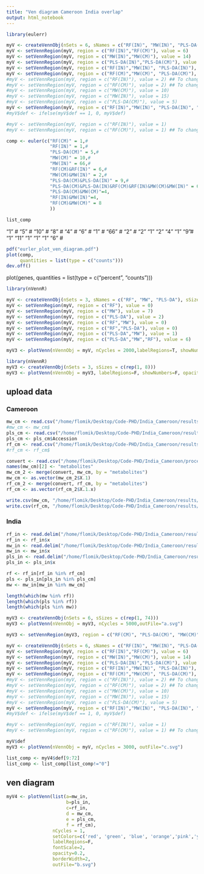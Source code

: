 ```yaml
---
title: "Ven diagram Cameroon India overlap"
output: html_notebook
---
```



```r
library(eulerr)
```

```r
myV <- createVennObj(nSets = 6, sNames = c("RF(IN)", "MW(IN)", "PLS-DA(IN)", "RF(CM)", "MW(CM)","PLS-DA(CM)"), sSizes = c(rep(1,74)))
myV <- setVennRegion(myV, region = c("RF(IN)","RF(CM)"), value = 6)
myV <- setVennRegion(myV, region = c("MW(IN)","MW(CM)"), value = 14)
myV <- setVennRegion(myV, region = c("PLS-DA(IN)","PLS-DA(CM)"), value = 9)
myV <- setVennRegion(myV, region = c("RF(IN)","MW(IN)", "PLS-DA(IN)"), value = 20)
myV <- setVennRegion(myV, region = c("RF(CM)","MW(CM)", "PLS-DA(CM)"), value = 14)
#myV <- setVennRegion(myV, region = c("RF(IN)"), value = 2) ## To change
#myV <- setVennRegion(myV, region = c("RF(CM)"), value = 2) ## To change
#myV <- setVennRegion(myV, region = c("MW(CM)"), value = 10)
#myV <- setVennRegion(myV, region = c("MW(IN)"), value = 15)
#myV <- setVennRegion(myV, region = c("PLS-DA(CM)"), value = 5)
myV <- setVennRegion(myV, region = c("RF(IN)","MW(IN)", "PLS-DA(IN)", "RF(CM)","MW(CM)", "PLS-DA(CM)"), value = 6)
#myV$def <- ifelse(myV$def == 1, 0, myV$def)

#myV <- setVennRegion(myV, region = c("RF(IN)"), value = 1)
#myV <- setVennRegion(myV, region = c("RF(CM)"), value = 1) ## To change 
```

```r
comp <- euler(c("RF(CM)" = 1,#
                "RF(IN)" = 1,#
                "PLS-DA(CM)" = 5,#
                "MW(CM)" = 10,#
                "MW(IN)" = 66,#
                "RF(CM)&RF(IN)" = 6,#
                "MW(CM)&MW(IN)" = 2,#
                "PLS-DA(CM)&PLS-DA(IN)" = 9,#
                "PLS-DA(CM)&PLS-DA(IN)&RF(CM)&RF(IN)&MW(CM)&MW(IN)" = 6,
                "PLS-DA(CM)&MW(CM)"=4,
                "RF(IN)&MW(IN)"=4,
                "RF(CM)&MW(CM)" = 8
                ))
```
```r
list_comp
```
"1"  #
"5"  #
"10" #
"8"  #
"4" #
"6" #
"1" #
"66" #
"2" #
"2"
"1"
"2"
"4"
"1"
"9"#
"1"
"11"
"1"
"1"
"1"
"6" #




```r
pdf("eurler_plot_ven_diagram.pdf")
plot(comp,
     quantities = list(type = c("counts")))
dev.off()
```

plot(genes,
     quantities = list(type = c("percent", "counts")))
     


```r
library(nVennR)
```

```r
myV <- createVennObj(nSets = 3, sNames = c("RF", "MW", "PLS-DA"), sSizes = c(rep(0,18)))
myV <- setVennRegion(myV, region = c("RF"), value = 0)
myV <- setVennRegion(myV, region = c("MW"), value = 7)
myV <- setVennRegion(myV, region = c("PLS-DA"), value = 2)
myV <- setVennRegion(myV, region = c("RF","MW"), value = 0)
myV <- setVennRegion(myV, region = c("RF","PLS-DA"), value = 0)
myV <- setVennRegion(myV, region = c("PLS-DA","MW"), value = 1)
myV <- setVennRegion(myV, region = c("PLS-DA","MW","RF"), value = 6)
```

```r
myV3 <- plotVenn(nVennObj = myV, nCycles = 2000,labelRegions=T, showNumbers=T, opacity=0.2, borderWidth=4, outFile="venn_figure_3.svg")
```


```r
library(nVennR)
myV3 <- createVennObj(nSets = 3, sSizes = c(rep(1, 8)))
myV3 <- plotVenn(nVennObj = myV3, labelRegions=F, showNumbers=F, opacity=0.2, borderWidth=4, outFile="a.svg")
```

## upload data
### Cameroon
```r
mw_cm <- read.csv("/home/flomik/Desktop/Code-PHD/India_Cameroon/results/Cameroon/Features/data_upset_cameroon_metabolomics_man_withney.csv", stringsAsFactors = FALSE)
#mw_cm <- mw_cm$
pls_cm <- read.csv("/home/flomik/Desktop/Code-PHD/India_Cameroon/results/Cameroon/Features/data_upset_cameroon_metabolomics_PLS_DA.csv", stringsAsFactors = FALSE)
pls_cm <- pls_cm$Accession
rf_cm <- read.csv("/home/flomik/Desktop/Code-PHD/India_Cameroon/results/Cameroon/Features/data_upset_cameroon_metabolomics_RF.csv", stringsAsFactors = FALSE)
#rf_cm <- rf_cm$
```

```r
convert <- read.csv("/home/flomik/Desktop/Code-PHD/India_Cameroon/processing/Cameroon/Cameroon_conversion_table_metabolomics.csv")
names(mw_cm)[2] <- "metabolites"
mw_cm_2 <- merge(convert, mw_cm, by = "metabolites")
mw_cm <- as.vector(mw_cm_2$X.1)
rf_cm_2 <- merge(convert, rf_cm, by = "metabolites")
rf_cm <- as.vector(rf_cm_2$X.1.x)
```
```r
write.csv(mw_cm, "/home/flomik/Desktop/Code-PHD/India_Cameroon/results/Cameroon/Features/MW_vend.csv")
write.csv(rf_cm, "/home/flomik/Desktop/Code-PHD/India_Cameroon/results/Cameroon/Features/RF_vend.csv")
```

### India
```r
rf_in <- read.delim("/home/flomik/Desktop/Code-PHD/India_Cameroon/results/India/India_metabolites_randomforest.txt", stringsAsFactors = FALSE)
rf_in <- rf_in$x
mw_in <- read.delim("/home/flomik/Desktop/Code-PHD/India_Cameroon/results/India/India_metabolites_welshTtwotest.txt", stringsAsFactors = FALSE)
mw_in <- mw_in$x
pls_in <- read.delim("/home/flomik/Desktop/Code-PHD/India_Cameroon/results/India/India_PLS-DA.txt", stringsAsFactors = FALSE)
pls_in <- pls_in$x
```
```r
rf <- rf_in[rf_in %in% rf_cm]
pls <- pls_in[pls_in %in% pls_cm]
mw <- mw_in[mw_in %in% mw_cm]
```
```r
length(which(mw %in% rf))
length(which(pls %in% rf))
length(which(pls %in% mw))
```

```r
myV3 <- createVennObj(nSets = 6, sSizes = c(rep(1, 74)))
myV3 <- plotVenn(nVennObj = myV3, nCycles = 5000,outFile="a.svg")
```

```r
myV3 <- setVennRegion(myV3, region = c("RF(CM)", "PLS-DA(CM)", "MW(CM)", "RF(IN)", "PLS-DA(IN)", "MW(IN)"), value = 6)
```

```r
myV <- createVennObj(nSets = 6, sNames = c("RF(IN)", "MW(IN)", "PLS-DA(IN)", "RF(CM)", "MW(CM)","PLS-DA(CM)"), sSizes = c(rep(1,74)))
myV <- setVennRegion(myV, region = c("RF(IN)","RF(CM)"), value = 6)
myV <- setVennRegion(myV, region = c("MW(IN)","MW(CM)"), value = 14)
myV <- setVennRegion(myV, region = c("PLS-DA(IN)","PLS-DA(CM)"), value = 9)
myV <- setVennRegion(myV, region = c("RF(IN)","MW(IN)", "PLS-DA(IN)"), value = 20)
myV <- setVennRegion(myV, region = c("RF(CM)","MW(CM)", "PLS-DA(CM)"), value = 14)
#myV <- setVennRegion(myV, region = c("RF(IN)"), value = 2) ## To change
#myV <- setVennRegion(myV, region = c("RF(CM)"), value = 2) ## To change
#myV <- setVennRegion(myV, region = c("MW(CM)"), value = 10)
#myV <- setVennRegion(myV, region = c("MW(IN)"), value = 15)
#myV <- setVennRegion(myV, region = c("PLS-DA(CM)"), value = 5)
myV <- setVennRegion(myV, region = c("RF(IN)","MW(IN)", "PLS-DA(IN)", "RF(CM)","MW(CM)", "PLS-DA(CM)"), value = 6)
#myV$def <- ifelse(myV$def == 1, 0, myV$def)

#myV <- setVennRegion(myV, region = c("RF(IN)"), value = 1)
#myV <- setVennRegion(myV, region = c("RF(CM)"), value = 1) ## To change 
```

```r
myV$def
myV3 <- plotVenn(nVennObj = myV, nCycles = 3000, outFile="c.svg")
```
```r
list_comp <- myV4$def[9:72]
list_comp <- list_comp[list_comp!="0"]
```

## ven diagram
```r
myV4 <- plotVenn(list(a=mw_in,
                      b=pls_in,
                      c=rf_in,
                      d = mw_cm,
                      e = pls_cm,
                      f = rf_cm),
                 nCycles = 1,
                 setColors=c('red', 'green', 'blue', 'orange','pink','yellow'),
                 labelRegions=F, 
                 fontScale=2, 
                 opacity=0.2, 
                 borderWidth=2,
                 outFile="b.svg")
```



